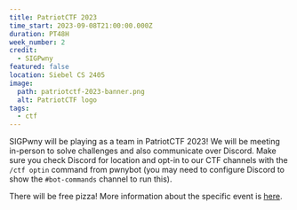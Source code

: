 ```yaml
---
title: PatriotCTF 2023
time_start: 2023-09-08T21:00:00.000Z
duration: PT48H
week_number: 2
credit:
  - SIGPwny
featured: false
location: Siebel CS 2405
image:
  path: patriotctf-2023-banner.png
  alt: PatriotCTF logo
tags:
  - ctf
---
```

SIGPwny will be playing as a team in PatriotCTF 2023! We will be meeting in-person to solve challenges and also communicate over Discord. Make sure you check Discord for location and opt-in to our CTF channels with the `/ctf optin` command from pwnybot (you may need to configure Discord to show the `#bot-commands` channel to run this).

There will be free pizza! More information about the specific event is [here](https://competitivecyber.club/patriotctf/).
